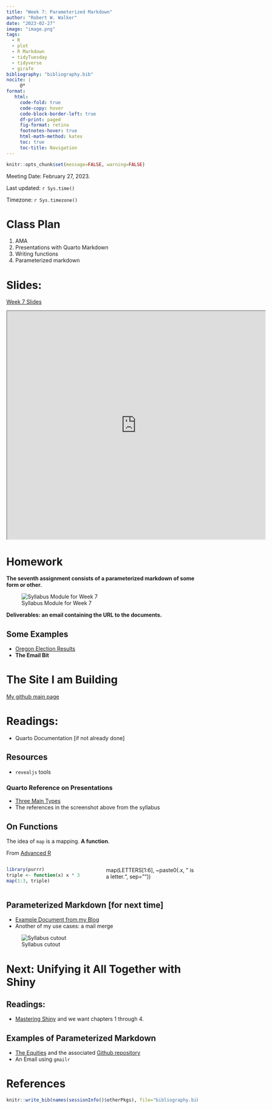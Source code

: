 ```yaml
---
title: "Week 7: Parameterized Markdown"
author: "Robert W. Walker"
date: "2023-02-27"
image: "image.png"
tags:
  - R
  - plot
  - R Markdown
  - tidyTuesday
  - tidyverse
  - girafe
bibliography: "bibliography.bib"
nocite: |
     @*
format: 
   html:
     code-fold: true
     code-copy: hover
     code-block-border-left: true
     df-print: paged
     fig-format: retina
     footnotes-hover: true
     html-math-method: katex
     toc: true
     toc-title: Navigation
---
```


```r
knitr::opts_chunk$set(message=FALSE, warning=FALSE)
```


Meeting Date: February 27, 2023.

Last updated: `r Sys.time()` 

Timezone: `r Sys.timezone()`

# Class Plan 

1. AMA
2. Presentations with Quarto Markdown
3. Writing functions
4. Parameterized markdown

# Slides:
[Week 7 Slides](https://robertwwalker.github.io/CWD-Slides/week-7/index.html)

<iframe src="https://robertwwalker.github.io/CWD-Slides/week-7/index.html" width="680" height="600" allowfullscreen></iframe>


# Homework

**The seventh assignment consists of a parameterized markdown of some form or other.**

![Syllabus Module for Week 7](img/Screenshot 2023-02-26 at 10.02.56 PM.png)

**Deliverables: an email containing the URL to the documents.**

## Some Examples

- [Oregon Election Results](https://rww-science.website/post/slavery-removal/)
- **The Email Bit**

# The Site I am Building

[My github main page](https://robertwwalker.github.io)

# Readings:

- Quarto Documentation [if not already done]

## Resources

- `revealjs` tools


### Quarto Reference on Presentations

- [Three Main Types](https://quarto.org/docs/presentations/)
- The references in the screenshot above from the syllabus

## On Functions

The idea of `map` is a mapping.  **A function**.

From [Advanced R](https://adv-r.hadley.nz/functionals.html)

:::: {.columns}
::: {.column width="50%"}

```r
library(purrr)
triple <- function(x) x * 3
map(1:3, triple)
```

:::
::: {.column width="50%"}
map(LETTERS[1:6], ~paste0(.x, " is a letter.\n", sep=""))
:::
::::




## Parameterized Markdown [for next time]

- [Example Document from my Blog](https://rww-science.website/post/2021-08-23-parameterized-rmarkdown-is-amazing/)
- Another of my use cases: a mail merge

![Syllabus cutout](img/Screenshot 2023-02-20 at 1.18.43 PM.png)

# Next:  Unifying it All Together with Shiny

## Readings: 

- [Mastering Shiny](https://mastering-shiny.org/) and we want chapters 1 through 4.


## Examples of Parameterized Markdown

- [The Equities](https://robertwwalker.github.io/ReportTQ/) and the associated [Github repository](https://github.com/robertwwalker/ReportTQ/)
- An Email using `gmailr`

# References

```r
knitr::write_bib(names(sessionInfo()$otherPkgs), file="bibliography.bib")
```


